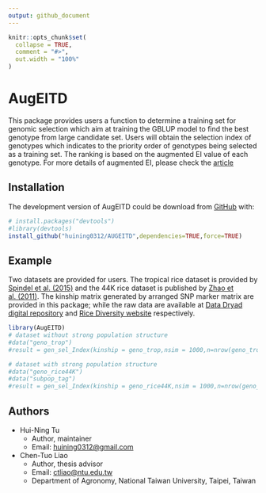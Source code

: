 ```yaml
---
output: github_document
---
```


<!-- README.md is generated from README.Rmd. Please edit that file -->

```r
knitr::opts_chunk$set(
  collapse = TRUE,
  comment = "#>",
  out.width = "100%"
)
```

# AugEITD

<!-- badges: start -->
<!-- badges: end -->

This package provides users a function to determine a training set for genomic selection which aim at training the GBLUP model to find the best genotype from large candidate set. 
Users will obtain the selection index of genotypes which indicates to the priority order of genotypes being selected as a training set. The ranking is based on the augmented EI value of each genotype. For more details of augmented EI, please check the [article](https://doi.org/10.1007/s13253-021-00454-2)

## Installation

The development version of AugEITD could be download from [GitHub](https://github.com/huining0312/AUGEITD) with:

``` r
# install.packages("devtools")
#library(devtools)
install_github("huining0312/AUGEITD",dependencies=TRUE,force=TRUE)
```

## Example
Two datasets are provided for users. The tropical rice dataset is provided by [Spindel et al. (2015)](https://doi.org/10.1371/journal.pgen.1004982) and the 44K rice dataset is published by [Zhao et al. (2011)](https://doi.org/10.1038/ncomms1467). 
The kinship matrix generated by arranged SNP marker matrix are provided in this package; while the raw data are available at [Data Dryad digital repository](https://datadryad.org/stash/dataset/doi:10.5061/dryad.7369p) and [Rice Diversity website](http://www.ricediversity.org/data/)  respectively.

```r
library(AugEITD)
# dataset without strong population structure
#data("geno_trop")
#result = gen_sel_Index(kinship = geno_trop,nsim = 1000,n=nrow(geno_trop))

# dataset with strong population structure
#data("geno_rice44K")
#data("subpop_tag")
#result = gen_sel_Index(kinship = geno_rice44K,nsim = 1000,n=nrow(geno_rice44K),subpopTag = subpop_tag)
```

## Authors
* Hui-Ning Tu
  + Author, maintainer
  + Email: [huining0312@gmail.com](mailto:huining0312@gmail.com)
* Chen-Tuo Liao
  + Author, thesis advisor
  + Email:  [ctliao@ntu.edu.tw](mailto:ctliao@ntu.edu.tw)
  + Department of Agronomy, National Taiwan University, Taipei, Taiwan

